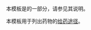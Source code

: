 {{Documentation subpage}}
本模板是{{tl|Chembox}}的一部分，请参见其说明。

本模板用于列出药物的[[给药途径]]。

<includeonly>
[[Category:化学信息框模板|{{PAGENAME}}]]
</includeonly>